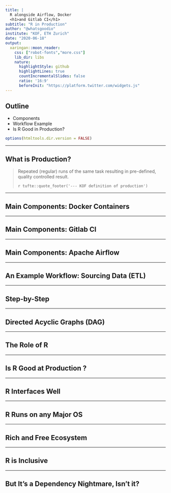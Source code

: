 ```yaml
---
title: |
  R alongside Airflow, Docker
  <h1>and Gitlab CI</h1>
subtitle: "R in Production"
author: "@whatsgoodio"
institute: "KOF, ETH Zurich"
date: "2020-06-18"
output:
  xaringan::moon_reader:
    css: ["robot-fonts","more.css"]
    lib_dir: libs
    nature:
      highlightStyle: github
      highlightLines: true
      countIncrementalSlides: false
      ratio: '16:9'
      beforeInit: "https://platform.twitter.com/widgets.js"
---
```


## Outline

- Components
- Workflow Example
- Is R Good in Production?




```r
options(htmltools.dir.version = FALSE)
```
---

## What is Production?

> Repeated (regular) runs of the same task resulting in pre-defined,
quality controlled result. 
>
> `r tufte::quote_footer('--- KOF definition of production')`

---

## Main Components: Docker Containers


---

## Main Components: Gitlab CI

---

## Main Components: Apache Airflow

---

## An Example Workflow: Sourcing Data (ETL)

---

## Step-by-Step

---

## Directed Acyclic Graphs (DAG)

---

## The Role of R

---

## Is R Good at Production ? 

---

## R Interfaces Well

---

## R Runs on any Major OS

---

## Rich and Free Ecosystem

--- 

## R is Inclusive

---

## But It's a Dependency Nightmare, Isn't it? 















